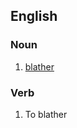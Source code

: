 ==English==

===Noun===
{{en-noun|-}}

# [[blather]]

===Verb===
{{en-verb}}

# To blather
{{anagrams:en/abelrtt}}
